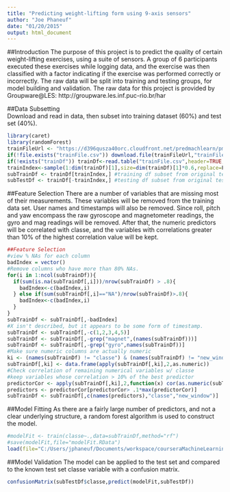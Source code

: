 ```yaml
---
title: "Predicting weight-lifting form using 9-axis sensors"
author: "Joe Phaneuf"
date: "01/20/2015"
output: html_document
---
```


##Introduction
The purpose of this project is to predict the quality of certain weight-lifting exercises, using a suite of sensors.  A group of 6 participants executed these exercises while logging data, and the exercise was then classified with a factor indicating if the exercise was performed correctly or incorrectly.  The raw data will be split into training and testing groups, for model building and validation.  The raw data for this project is provided by Groupware@LES: http://groupware.les.inf.puc-rio.br/har  

##Data Subsetting  
Download and read in data, then subset into training dataset (60%) and test set (40%).
```r
library(caret)
library(randomForest)
trainFileUrl <- "https://d396qusza40orc.cloudfront.net/predmachlearn/pml-training.csv"
if(!file.exists("trainFile.csv")) download.file(trainFileUrl,"trainFile.csv",method="curl")
if(!exists("trainDf")) trainDf<-read.table("trainFile.csv",header=TRUE,na.strings="",sep=",")
trainIndex<-sample(1:dim(trainDf)[1],size=dim(trainDf)[1]*0.6,replace=F)
subTrainDf <- trainDf[trainIndex,] #training df subset from original test set
subTestDf <- trainDf[-trainIndex,] #testing df subset from original test set
```
##Feature Selection
There are a number of variables that are missing most of their measurements.  These variables will be removed from the training data set.  User names and timestamps will also be removed.  Since roll, pitch and yaw encompass the raw gyroscope and magnetometer readings, the gyro and mag readings will be removed.  After that, the numeric predictors will be correlated with classe, and the variables with correlations greater than 10% of the highest correlation value will be kept.
```r
##Feature Selection
#view % NAs for each column
badIndex = vector()
#Remove columns who have more than 80% NAs.
for(i in 1:ncol(subTrainDf)){
  if(sum(is.na(subTrainDf[,i]))/nrow(subTrainDf) > .8){
    badIndex<-c(badIndex,i)
  } else if(sum(subTrainDf[,i]=="NA")/nrow(subTrainDf)>.8){
    badIndex<-c(badIndex,i)
  }
}
subTrainDf <- subTrainDf[,-badIndex]
#X isn't described, but it appears to be some form of timestamp.
subTrainDf <- subTrainDf[,-c(1,2,3,4,5)]
subTrainDf <- subTrainDf[,-grep("magnet",(names(subTrainDf)))]
subTrainDf <- subTrainDf[,-grep("gyro",names(subTrainDf))]
#Make sure numeric columns are actually numeric
ki <- (names(subTrainDf) != "classe") & (names(subTrainDf) != "new_window")
subTrainDf[,ki] <- data.frame(apply(subTrainDf[,ki],2,as.numeric))
#Check correlation of remaining numerical variables w/ classe
#keep variables whose correlation > 10% of the best predictor
predictorCor <- apply(subTrainDf[,ki],2,function(x) cor(as.numeric(subTrainDf$classe),x))
predictors <- predictorCor[predictorCor> .1*max(predictorCor)]
subTrainDf <- subTrainDf[,c(names(predictors),"classe","new_window")]
```
##Model Fitting
As there are a fairly large number of predictors, and not a clear underlying structure, a random forest algorithm is used to construct the model.
```r
#modelFit <- train(classe~.,data=subTrainDf,method="rf")
#save(modelFit,file="modelFit.RData")
load(file="C:/Users/jphaneuf/Documents/workspace/courseraMachineLearningProject/modelFit.RData") #cached because random forest takes forrrrrevvvvver
```
##Model Validation
The model can be applied to the test set and compared to the known test set classe variable with a confusion matrix.
```r
confusionMatrix(subTestDf$classe,predict(modelFit,subTestDf))
```

